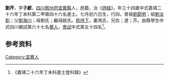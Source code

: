 {{明清人物信息框
| 姓名 = 劉芹
| 原名 =
| 圖片名稱= 
| 圖片大小 =
| 圖片說明 = 
| 最高職務 =
| 國家 = 大明 
| 爵位 =
| 籍貫 = [[四川|四川]][[敘州府|敘州府]][[宜賓縣|宜賓縣]]
| 族裔 = 
| 字號 = 
| 諡號 =
| 出生日期 = 七月初六日
| 出生地點 = 
| 逝世日期 = 卒年不詳 
| 逝世地點 =
| 墓葬 =
| 配偶 = 馮氏
| 親屬 = 曾祖[[劉節明|劉節明]]，祖[[劉汝釗|劉汝釗]]，父[[劉海川|劉海川]]，母劉氏；繼母姚氏
| 出身 =
* 嘉靖二十六年丁未科進士出身
| 經歷 =
| 著作 = 
}}
'''劉芹'''{{BD|1514年||？年||}}，字'''子獻'''，[[四川|四川]][[敘州府|敘州府]][[宜賓縣|宜賓縣]]人，民籍，治《[[詩經|詩經]]》，年三十四歲中式嘉靖二十六年丁未科第二甲第四十六名進士。七月初六日生，行四，曾祖[[劉節明|劉節明]]；祖[[劉汝釗|劉汝釗]]；父[[劉海川|劉海川]]；母劉氏；繼母姚氏。[[慈侍下|慈侍下]]，妻馮氏，兄佐；達；芥。由縣學生中式四川鄉試第六十七名[[舉人|舉人]]，[[會試|會試]]中式第五十四名<ref>《嘉靖二十六年丁未科進士登科錄》</ref>。

== 参考资料 ==
{{reflist}}

{{嘉靖二十六年丁未科殿试金榜}}

{{Authority control}}
{{DEFAULTSORT:}}
[[Category:宜賓人|Category:宜賓人]]


{{明朝人物小作品}}